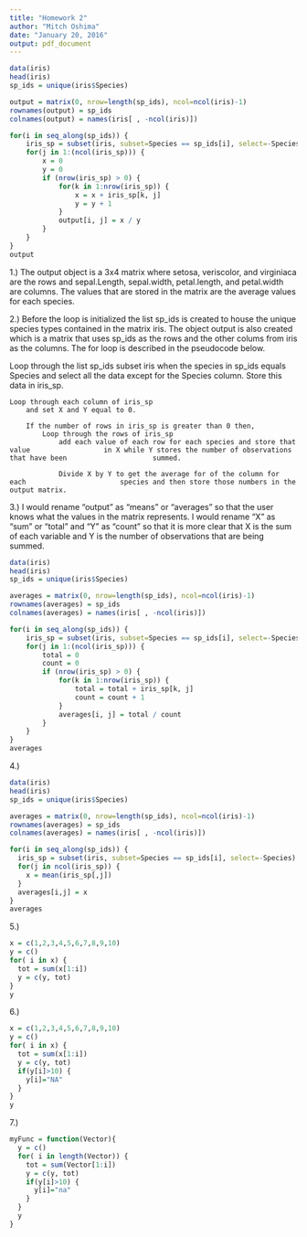 ```yaml
---
title: "Homework 2"
author: "Mitch Oshima"
date: "January 20, 2016"
output: pdf_document
---
```


```r
data(iris)
head(iris)
sp_ids = unique(iris$Species)

output = matrix(0, nrow=length(sp_ids), ncol=ncol(iris)-1)
rownames(output) = sp_ids
colnames(output) = names(iris[ , -ncol(iris)])

for(i in seq_along(sp_ids)) {
    iris_sp = subset(iris, subset=Species == sp_ids[i], select=-Species)
    for(j in 1:(ncol(iris_sp))) {
        x = 0
        y = 0
        if (nrow(iris_sp) > 0) {
            for(k in 1:nrow(iris_sp)) {
                x = x + iris_sp[k, j]
                y = y + 1
            }
            output[i, j] = x / y 
        }
    }
}
output
```

1.) The output object is a 3x4 matrix where setosa, veriscolor, and virginiaca are the rows and sepal.Length, sepal.width, petal.length, and petal.width are columns. The values that are stored in the matrix are the average values for each species.

2.) Before the loop is initialized the list sp_ids is created to house the unique species types contained in the matrix iris. The object output is also created which is a matrix that uses sp_ids as the rows and the other colums from iris as the columns. The for loop is described in the pseudocode below.

Loop through the list sp_ids
    subset iris when the species in sp_ids equals Species and select all the data     except for the Species column. Store this data in iris_sp.
    
    Loop through each column of iris_sp
        and set X and Y equal to 0.
        
        If the number of rows in iris_sp is greater than 0 then,
            Loop through the rows of iris_sp
                add each value of each row for each species and store that value                  in X while Y stores the number of observations that have been                     summed.
                
                Divide X by Y to get the average for of the column for each                       species and then store those numbers in the output matrix.


3.) I would rename "output" as "means" or "averages" so that the user knows what the values in the matrix represents. I would rename "X" as "sum" or "total" and "Y" as "count" so that it is more clear that X is the sum of each variable and Y is the number of observations that are being summed.

```r
data(iris)
head(iris)
sp_ids = unique(iris$Species)

averages = matrix(0, nrow=length(sp_ids), ncol=ncol(iris)-1)
rownames(averages) = sp_ids
colnames(averages) = names(iris[ , -ncol(iris)])

for(i in seq_along(sp_ids)) {
    iris_sp = subset(iris, subset=Species == sp_ids[i], select=-Species)
    for(j in 1:(ncol(iris_sp))) {
        total = 0
        count = 0
        if (nrow(iris_sp) > 0) {
            for(k in 1:nrow(iris_sp)) {
                total = total + iris_sp[k, j]
                count = count + 1
            }
            averages[i, j] = total / count
        }
    }
}
averages
```

4.) 
```r
data(iris)
head(iris)
sp_ids = unique(iris$Species)

averages = matrix(0, nrow=length(sp_ids), ncol=ncol(iris)-1)
rownames(averages) = sp_ids
colnames(averages) = names(iris[ , -ncol(iris)])

for(i in seq_along(sp_ids)) {
  iris_sp = subset(iris, subset=Species == sp_ids[i], select=-Species)
  for(j in ncol(iris_sp)) {
    x = mean(iris_sp[,j])
  }
  averages[i,j] = x
}
averages
```

5.) 
```r
x = c(1,2,3,4,5,6,7,8,9,10)
y = c()
for( i in x) {
  tot = sum(x[1:i])
  y = c(y, tot)
}
y
```

6.)
```r
x = c(1,2,3,4,5,6,7,8,9,10)
y = c()
for( i in x) {
  tot = sum(x[1:i])
  y = c(y, tot)
  if(y[i]>10) {
    y[i]="NA"
  }
}
y
```

7.)
```r
myFunc = function(Vector){
  y = c()
  for( i in length(Vector)) {
    tot = sum(Vector[1:i])
    y = c(y, tot)
    if(y[i]>10) {
      y[i]="na"
    }
  }
  y
}
```